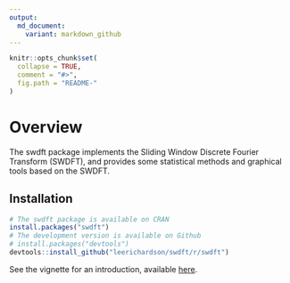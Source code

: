 ```yaml
---
output:
  md_document:
    variant: markdown_github
---
```


<!-- README.md is generated from README.Rmd. Please edit that file -->

```r
knitr::opts_chunk$set(
  collapse = TRUE,
  comment = "#>",
  fig.path = "README-"
)
```

# Overview
The swdft package implements the Sliding Window Discrete Fourier Transform (SWDFT), and provides some statistical methods and graphical tools based on the SWDFT.

## Installation
```r
# The swdft package is available on CRAN
install.packages("swdft")
# The development version is available on Github
# install.packages("devtools")
devtools::install_github("leerichardson/swdft/r/swdft")
```

See the vignette for an introduction, available [here](https://cran.r-project.org/web/packages/swdft/vignettes/swdft-intro.html).
